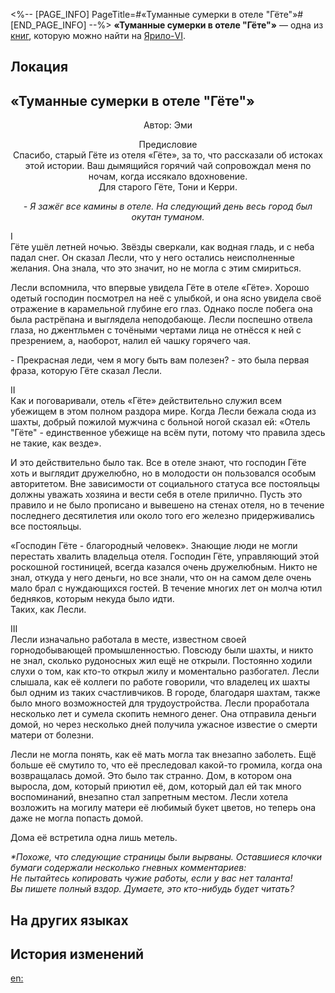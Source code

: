 <%-- [PAGE_INFO]
PageTitle=#«Туманные сумерки в отеле "Гёте"»#
[END_PAGE_INFO] --%>
{{Дополнить}}
{{Книга Инфобокс
|id           = 107
|Название     = 
|Изображение  = Иконка Книга.png
|Мир          = Ярило-VI
|Томов        = 1
|Автор        = <!--нужно добавить-->
|Описание     = Отрывки романа, написанного драматургом, известным своими романтическими историями. Он основан на истории отеля «Гёте».
|Том1         = {{tx}}
|Источник1    = {{tx|Отсутствует источник}}
|Персонажи    = 
|Фракции      = 
}}
'''«Туманные сумерки в отеле "Гёте"»''' — одна из [[Книги|книг]], которую можно найти на [[Ярило-VI]].

==Локация==
{{Отметка карты|<!--название карты-->|<!--id отметки-->}}

==«Туманные сумерки в отеле "Гёте"»==
<div align="center">Автор: Эми

Предисловие<br />
Спасибо, старый Гёте из отеля «Гёте», за то, что рассказали об истоках этой истории. Ваш дымящийся горячий чай сопровождал меня по ночам, когда иссякало вдохновение.<br />
Для старого Гёте, Тони и Керри.

''- Я зажёг все камины в отеле. На следующий день весь город был окутан туманом.''</div>

I<br />
Гёте ушёл летней ночью. Звёзды сверкали, как водная гладь, и с неба падал снег. Он сказал Лесли, что у него остались неисполненные желания. Она знала, что это значит, но не могла с этим смириться.

Лесли вспомнила, что впервые увидела Гёте в отеле «Гёте». Хорошо одетый господин посмотрел на неё с улыбкой, и она ясно увидела своё отражение в карамельной глубине его глаз. Однако после побега она была растрёпана и выглядела неподобающе. Лесли поспешно отвела глаза, но джентльмен с точёными чертами лица не отнёсся к ней с презрением, а, наоборот, налил ей чашку горячего чая.

- Прекрасная леди, чем я могу быть вам полезен? - это была первая фраза, которую Гёте сказал Лесли.

II<br />
Как и поговаривали, отель «Гёте» действительно служил всем убежищем в этом полном раздора мире. Когда Лесли бежала сюда из шахты, добрый пожилой мужчина с больной ногой сказал ей: «Отель "Гёте" - единственное убежище на всём пути, потому что правила здесь не такие, как везде».

И это действительно было так. Все в отеле знают, что господин Гёте хоть и выглядит дружелюбно, но в молодости он пользовался особым авторитетом. Вне зависимости от социального статуса все постояльцы должны уважать хозяина и вести себя в отеле прилично. Пусть это правило и не было прописано и вывешено на стенах отеля, но в течение последнего десятилетия или около того его железно придерживались все постояльцы.

«Господин Гёте - благородный человек». Знающие люди не могли перестать хвалить владельца отеля. Господин Гёте, управляющий этой роскошной гостиницей, всегда казался очень дружелюбным. Никто не знал, откуда у него деньги, но все знали, что он на самом деле очень мало брал с нуждающихся гостей. В течение многих лет он молча ютил бедняков, которым некуда было идти.<br />
Таких, как Лесли.

III<br />
Лесли изначально работала в месте, известном своей горнодобывающей промышленностью. Повсюду были шахты, и никто не знал, сколько рудоносных жил ещё не открыли. Постоянно ходили слухи о том, как кто-то открыл жилу и моментально разбогател. Лесли слышала, как её коллеги по работе говорили, что владелец их шахты был одним из таких счастливчиков. В городе, благодаря шахтам, также было много возможностей для трудоустройства. Лесли проработала несколько лет и сумела скопить немного денег. Она отправила деньги домой, но через несколько дней получила ужасное известие о смерти матери от болезни.

Лесли не могла понять, как её мать могла так внезапно заболеть. Ещё больше её смутило то, что её преследовал какой-то громила, когда она возвращалась домой. Это было так странно. Дом, в котором она выросла, дом, который приютил её, дом, который дал ей так много воспоминаний, внезапно стал запретным местом. Лесли хотела возложить на могилу матери её любимый букет цветов, но теперь она даже не могла попасть домой.

Дома её встретила одна лишь метель.

''*Похоже, что следующие страницы были вырваны. Оставшиеся клочки бумаги содержали несколько гневных комментариев:''<br />
''Не пытайтесь копировать чужие работы, если у вас нет таланта!''<br />
''Вы пишете полный вздор. Думаете, это кто-нибудь будет читать?''

==На других языках==
{{На других языках
|en   = ''Evening Ember at the Goethe Hotel''
|zhs  = 《歌德宾馆的夜与雾》
|zht  = 《歌德賓館的夜與霧》
|ja   = 『ゲーテホテルの黄昏と夕焼け』
|ko   = ≪괴테 호텔의 황혼과 노을≫
|es   = «La luz del ocaso en el Hotel Goethe»
|fr   = ''Crépuscule à l'Hôtel Goethe''
|ru   = «Туманные сумерки в отеле "Гёте"»
|th   = ค่ำคืนในม่านหมอกของ Goethe Hotel
|vi   = Đêm Tối Và Mây Mù Của Khách Sạn Goethe
|de   = „Dämmerung im Hotel Goethe“
|id   = "Malam dan Kabut di Hotel Goethe"
|pt   = "Fim de Tarde no Hotel Goethe"
}}

==История изменений==
{{История изменений|3.5}}

[[en:]]